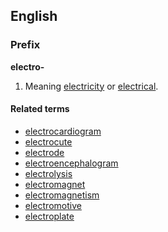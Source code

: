 ==English==
===Prefix===
'''electro-'''

#Meaning [[electricity]] or [[electrical]].

====Related terms====
*[[electrocardiogram]]
*[[electrocute]]
*[[electrode]]
*[[electroencephalogram]]
*[[electrolysis]]
*[[electromagnet]]
*[[electromagnetism]]
*[[electromotive]]
*[[electroplate]]